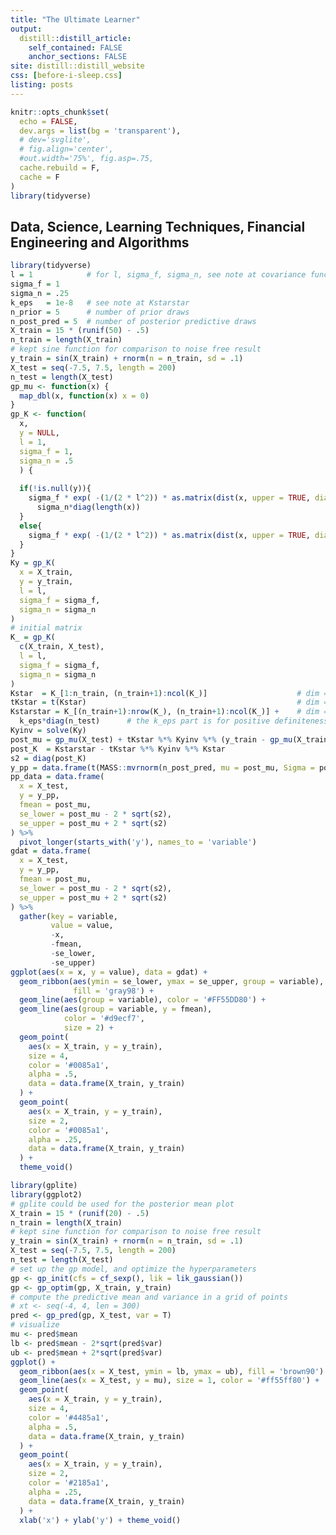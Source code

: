 ```yaml
---
title: "The Ultimate Learner"
output:
  distill::distill_article:
    self_contained: FALSE
    anchor_sections: FALSE
site: distill::distill_website
css: [before-i-sleep.css]
listing: posts
---
```


```r
knitr::opts_chunk$set(
  echo = FALSE,
  dev.args = list(bg = 'transparent'),
  # dev='svglite',
  # fig.align='center',
  #out.width='75%', fig.asp=.75,
  cache.rebuild = F,
  cache = F
)
library(tidyverse)
```



<div class='index-title' style="">
# Data, Science, Learning Techniques, Financial Engineering and Algorithms
</div>


```r
library(tidyverse)
l = 1            # for l, sigma_f, sigma_n, see note at covariance function
sigma_f = 1      
sigma_n = .25 
k_eps   = 1e-8   # see note at Kstarstar
n_prior = 5      # number of prior draws
n_post_pred = 5  # number of posterior predictive draws
X_train = 15 * (runif(50) - .5)  
n_train = length(X_train)
# kept sine function for comparison to noise free result
y_train = sin(X_train) + rnorm(n = n_train, sd = .1)  
X_test = seq(-7.5, 7.5, length = 200)
n_test = length(X_test)
gp_mu <- function(x) {
  map_dbl(x, function(x) x = 0)
}
gp_K <- function(
  x,
  y = NULL,
  l = 1,
  sigma_f = 1,
  sigma_n = .5
  ) {
  
  if(!is.null(y)){
    sigma_f * exp( -(1/(2 * l^2)) * as.matrix(dist(x, upper = TRUE, diag = TRUE) ^ 2) ) +
      sigma_n*diag(length(x))    
  }
  else{
    sigma_f * exp( -(1/(2 * l^2)) * as.matrix(dist(x, upper = TRUE, diag = TRUE) ^ 2) )
  }  
}
Ky = gp_K(
  x = X_train,
  y = y_train,
  l = l,
  sigma_f = sigma_f,
  sigma_n = sigma_n
)
# initial matrix
K_ = gp_K(
  c(X_train, X_test),
  l = l,
  sigma_f = sigma_f,
  sigma_n = sigma_n
)
Kstar  = K_[1:n_train, (n_train+1):ncol(K_)]                    # dim = N x N*
tKstar = t(Kstar)                                               # dim = N* x N
Kstarstar = K_[(n_train+1):nrow(K_), (n_train+1):ncol(K_)] +    # dim = N* x N*
  k_eps*diag(n_test)      # the k_eps part is for positive definiteness
Kyinv = solve(Ky)
post_mu = gp_mu(X_test) + tKstar %*% Kyinv %*% (y_train - gp_mu(X_train))
post_K  = Kstarstar - tKstar %*% Kyinv %*% Kstar
s2 = diag(post_K)
y_pp = data.frame(t(MASS::mvrnorm(n_post_pred, mu = post_mu, Sigma = post_K)))
pp_data = data.frame(
  x = X_test,
  y = y_pp,
  fmean = post_mu, 
  se_lower = post_mu - 2 * sqrt(s2),
  se_upper = post_mu + 2 * sqrt(s2)
) %>% 
  pivot_longer(starts_with('y'), names_to = 'variable')
gdat = data.frame(
  x = X_test,
  y = y_pp,
  fmean = post_mu,
  se_lower = post_mu - 2 * sqrt(s2),
  se_upper = post_mu + 2 * sqrt(s2)
) %>%
  gather(key = variable,
         value = value,
         -x,
         -fmean,
         -se_lower,
         -se_upper)
ggplot(aes(x = x, y = value), data = gdat) +
  geom_ribbon(aes(ymin = se_lower, ymax = se_upper, group = variable),
              fill = 'gray98') +
  geom_line(aes(group = variable), color = '#FF55DD80') +
  geom_line(aes(group = variable, y = fmean),
            color = '#d9ecf7',
            size = 2) +
  geom_point(
    aes(x = X_train, y = y_train),
    size = 4,
    color = '#0085a1',
    alpha = .5,
    data = data.frame(X_train, y_train)
  ) +
  geom_point(
    aes(x = X_train, y = y_train),
    size = 2,
    color = '#0085a1',
    alpha = .25,
    data = data.frame(X_train, y_train)
  ) +
  theme_void()
```

```r
library(gplite)
library(ggplot2)
# gplite could be used for the posterior mean plot
X_train = 15 * (runif(20) - .5)  
n_train = length(X_train)
# kept sine function for comparison to noise free result
y_train = sin(X_train) + rnorm(n = n_train, sd = .1)  
X_test = seq(-7.5, 7.5, length = 200)
n_test = length(X_test)
# set up the gp model, and optimize the hyperparameters
gp <- gp_init(cfs = cf_sexp(), lik = lik_gaussian())
gp <- gp_optim(gp, X_train, y_train)
# compute the predictive mean and variance in a grid of points
# xt <- seq(-4, 4, len = 300)
pred <- gp_pred(gp, X_test, var = T)
# visualize
mu <- pred$mean
lb <- pred$mean - 2*sqrt(pred$var)
ub <- pred$mean + 2*sqrt(pred$var)
ggplot() +
  geom_ribbon(aes(x = X_test, ymin = lb, ymax = ub), fill = 'brown90') +
  geom_line(aes(x = X_test, y = mu), size = 1, color = '#ff55ff80') +
  geom_point(
    aes(x = X_train, y = y_train),
    size = 4,
    color = '#4485a1',
    alpha = .5,
    data = data.frame(X_train, y_train)
  ) +
  geom_point( 
    aes(x = X_train, y = y_train),
    size = 2,
    color = '#2185a1',
    alpha = .25,
    data = data.frame(X_train, y_train)
  ) +
  xlab('x') + ylab('y') + theme_void()
```